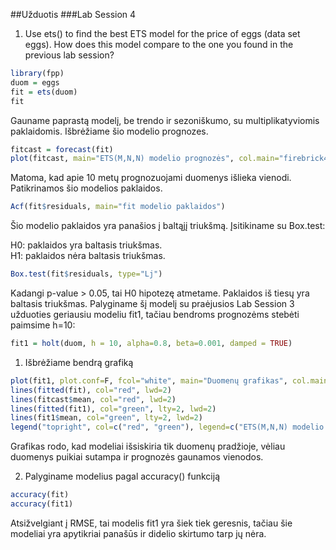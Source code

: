 ##Užduotis
###Lab Session 4

1. Use ets() to find the best ETS model for the price of eggs (data set eggs). How does this model compare to the one you found in the previous lab session?

```r
library(fpp)
duom = eggs
fit = ets(duom)
fit
```

Gauname paprastą modelį, be trendo ir sezoniškumo, su multiplikatyviomis paklaidomis. Išbrėžiame šio modelio prognozes.

```r
fitcast = forecast(fit)
plot(fitcast, main="ETS(M,N,N) modelio prognozės", col.main="firebrick4", font.main=6)
```

Matoma, kad apie 10 metų prognozuojami duomenys išlieka vienodi. Patikrinamos šio modelios paklaidos.

```r
Acf(fit$residuals, main="fit modelio paklaidos")
```

Šio modelio paklaidos yra panašios į baltąjį triukšmą. Įsitikiname su Box.test:  

H0: paklaidos yra baltasis triukšmas.    
H1: paklaidos nėra baltasis triukšmas.   

```r
Box.test(fit$residuals, type="Lj")
```

Kadangi p-value > 0.05, tai H0 hipotezę atmetame. Paklaidos iš tiesų yra baltasis triukšmas. Palyginame šį modelį su praėjusios Lab Session 3 užduoties geriausiu modeliu fit1, tačiau bendroms prognozėms stebėti paimsime h=10:

```r
fit1 = holt(duom, h = 10, alpha=0.8, beta=0.001, damped = TRUE)
```

1) Išbrėžiame bendrą grafiką
```r
plot(fit1, plot.conf=F, fcol="white", main="Duomenų grafikas", col.main="firebrick4", font.main=6)
lines(fitted(fit), col="red", lwd=2)
lines(fitcast$mean, col="red", lwd=2)
lines(fitted(fit1), col="green", lty=2, lwd=2)
lines(fit1$mean, col="green", lty=2, lwd=2)
legend("topright", col=c("red", "green"), legend=c("ETS(M,N,N) modelio prognozės","fit1 modelio su damped trendu prognozės"), cex=0.6, lwd=2, lty=c(1,2))
```

Grafikas rodo, kad modeliai išsiskiria tik duomenų pradžioje, vėliau duomenys puikiai sutampa ir prognozės gaunamos vienodos.

2) Palyginame modelius pagal accuracy() funkciją

```r
accuracy(fit)
accuracy(fit1)
```
Atsižvelgiant į RMSE, tai modelis fit1 yra šiek tiek geresnis, tačiau šie modeliai yra apytikriai panašūs ir didelio skirtumo tarp jų nėra.  
